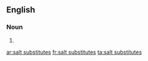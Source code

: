 ==English==

===Noun===
{{head|en|noun plural form}}

# {{plural of|salt substitute|lang=en}}

[[ar:salt substitutes]]
[[fr:salt substitutes]]
[[ta:salt substitutes]]